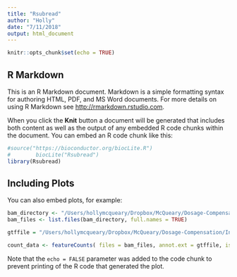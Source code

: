 ```yaml
---
title: "Rsubread"
author: "Holly"
date: "7/11/2018"
output: html_document
---
```


```r
knitr::opts_chunk$set(echo = TRUE)
```

## R Markdown

This is an R Markdown document. Markdown is a simple formatting syntax for authoring HTML, PDF, and MS Word documents. For more details on using R Markdown see <http://rmarkdown.rstudio.com>.

When you click the **Knit** button a document will be generated that includes both content as well as the output of any embedded R code chunks within the document. You can embed an R code chunk like this:

```r
#source("https://bioconductor.org/biocLite.R")
#        biocLite("Rsubread")
library(Rsubread)
```

## Including Plots

You can also embed plots, for example:

```r
bam_directory <- "/Users/hollymcqueary/Dropbox/McQueary/Dosage-Compensation/Indiv_Genes/Rsubread/bams"
bam_files <- list.files(bam_directory, full.names = TRUE)

gtffile = "/Users/hollymcqueary/Dropbox/McQueary/Dosage-Compensation/Indiv_Genes/Rsubread/genes.gtf"

count_data <- featureCounts( files = bam_files, annot.ext = gtffile, isGTFAnnotationFile = TRUE,GTF.featureType = "exon", GTF.attrType = "gene_id", strandSpecific = 1)

```

Note that the `echo = FALSE` parameter was added to the code chunk to prevent printing of the R code that generated the plot.
